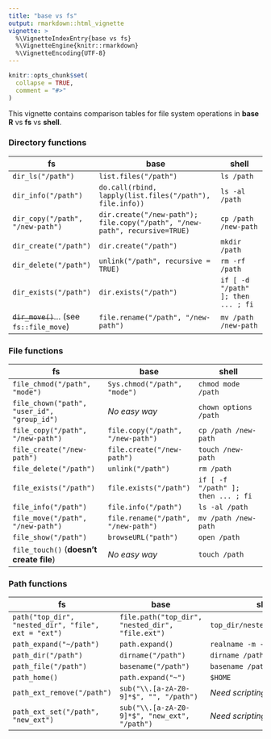 ```yaml
---
title: "base vs fs"
output: rmarkdown::html_vignette
vignette: >
  %\VignetteIndexEntry{base vs fs}
  %\VignetteEngine{knitr::rmarkdown}
  %\VignetteEncoding{UTF-8}
---
```


```r
knitr::opts_chunk$set(
  collapse = TRUE,
  comment = "#>"
)
```

This vignette contains comparison tables for file system operations in **base R** vs **fs** vs **shell**.

### Directory functions

| fs                                        | base                                                                       | shell                              |
|-------------------------------------------+----------------------------------------------------------------------------+------------------------------------|
| `dir_ls("/path")`                         | `list.files("/path")`                                                      | `ls /path`                         |
| `dir_info("/path")`                       | `do.call(rbind, lapply(list.files("/path"), file.info))`                   | `ls -al /path`                     |
| `dir_copy("/path", "/new-path")`          | `dir.create("/new-path"); file.copy("/path", "/new-path", recursive=TRUE)` | `cp /path /new-path`               |
| `dir_create("/path")`                     | `dir.create("/path")`                                                      | `mkdir /path`                      |
| `dir_delete("/path")`                     | `unlink("/path", recursive = TRUE)`                                        | `rm -rf /path`                     |
| `dir_exists("/path")`                     | `dir.exists("/path")`                                                      | `if [ -d "/path" ]; then ... ; fi` |
| ~~`dir_move()`~~... (see `fs::file_move`) | `file.rename("/path", "/new-path")`                                        | `mv /path /new-path`               |


### File functions

| fs                                          | base                                | shell                              |
|---------------------------------------------+-------------------------------------+------------------------------------|
| `file_chmod("/path", "mode")`               | `Sys.chmod("/path", "mode")`        | `chmod mode /path`                 |
| `file_chown("path", "user_id", "group_id")` | *No easy way*                       | `chown options /path `             |
| `file_copy("/path", "/new-path")`           | `file.copy("/path", "/new-path")`   | `cp /path /new-path`               |
| `file_create("/new-path")`                  | `file.create("/new-path")`          | `touch /new-path`                  |
| `file_delete("/path")`                      | `unlink("/path")`                   | `rm /path`                         |
| `file_exists("/path")`                      | `file.exists("/path")`              | `if [ -f "/path" ]; then ... ; fi` |
| `file_info("/path")`                        | `file.info("/path")`                | `ls -al /path`                     |
| `file_move("/path", "/new-path")`           | `file.rename("/path", "/new-path")` | `mv /path /new-path`               |
| `file_show("/path")`                        | `browseURL("path")`                 | `open /path`                       |
| `file_touch()` (**doesn't create file**)    | *No easy way*                       | `touch /path`                      |

### Path functions

| fs                                                   | base                                             | shell                         |
|------------------------------------------------------+--------------------------------------------------+-------------------------------|
| `path("top_dir", "nested_dir", "file", ext = "ext")` | `file.path("top_dir", "nested_dir", "file.ext")` | `top_dir/nested_dir/file.ext` |
| `path_expand("~/path")`                              | `path.expand()`                                  | `realname -m -s ~/path`       |
| `path_dir("/path")`                                  | `dirname("/path")`                               | `dirname /path`               |
| `path_file("/path")`                                 | `basename("/path")`                              | `basename /path`              |
| `path_home()`                                        | `path.expand("~")`                               | `$HOME`                       |
| `path_ext_remove("/path")`                           | `sub("\\.[a-zA-Z0-9]*$", "", "/path")`           | *Need scripting.*             |
| `path_ext_set("/path", "new_ext")`                   | `sub("\\.[a-zA-Z0-9]*$", "new_ext", "/path")`    | *Need scripting.*             |
